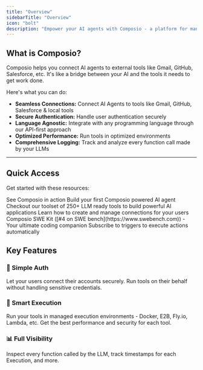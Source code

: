 ```yaml
---
title: "Overview"
sidebarTitle: "Overview"
icon: "bolt"
description: "Empower your AI agents with Composio - a platform for managing and integrating tools with LLMs & AI agents using Function Calling."
---
```


## What is Composio?

Composio helps you connect AI agents to external tools like Gmail, GitHub, Salesforce, etc. It's like a bridge between your AI and the tools it needs to get work done.

Here's what you can do:
- **Seamless Connections:** Connect AI Agents to tools like Gmail, GitHub, Salesforce & local tools
- **Secure Authentication:** Handle user authentication securely
- **Language Agnostic:** Integrate with any programming language through our API-first approach
- **Optimized Performance:** Run tools in optimized environments
- **Comprehensive Logging:** Track and analyze every function call made by your LLMs

<hr />

## Quick Access

Get started with these resources:

<CardGroup cols={2}>
<Card
  title="Watch Demo"
  href="https://www.youtube.com/watch?v=ujxKzS0b5qg"
>
  See Composio in action
</Card>
<Card
  title="Quickstart"
  href="/introduction/intro/quickstart-tools"
>
  Build your first Composio powered AI agent
</Card>
<Card title="Tools" href="../../patterns/tools/what-are-tools">
Checkout our toolset of 250+ LLM ready tools to build powerful AI applications
</Card>
<Card title="Connections" href="patterns/Auth/connected_account">
Learn how to create and manage connections for your users
</Card>
<Card title="Kits" href="../../swekit/introduction">
Composio SWE Kit ([#4 on SWE bench](https://www.swebench.com)) - Your ultimate coding companion
</Card>
<Card title="Triggers" href="/patterns/triggers/triggers">
Subscribe to triggers to execute actions automatically
</Card>
</CardGroup>

## Key Features

### 🔐 Simple Auth
Let your users connect their accounts securely. Run tools on their behalf without handling sensitive credentials.

### 🚀 Smart Execution
Run your tools in managed execution environments - Docker, E2B, Fly.io, Lambda, etc. Get the best performance and security for each tool.

### 📊 Full Visibility 
Inspect every function called by the LLM, track timestamps for each Execution, and more.